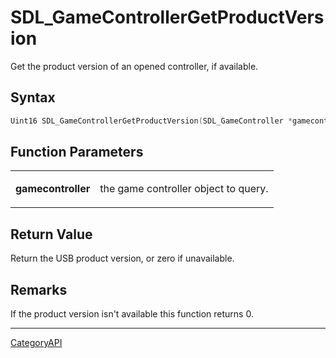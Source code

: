 = SDL_GameControllerGetProductVersion =

Get the product version of an opened controller, if available.

== Syntax ==

<syntaxhighlight lang='c'>
Uint16 SDL_GameControllerGetProductVersion(SDL_GameController *gamecontroller);
</syntaxhighlight>

== Function Parameters ==

{|
|'''gamecontroller'''
|the game controller object to query.
|}

== Return Value ==

Return the USB product version, or zero if unavailable.

== Remarks ==

If the product version isn't available this function returns 0.

----
[[CategoryAPI]]


